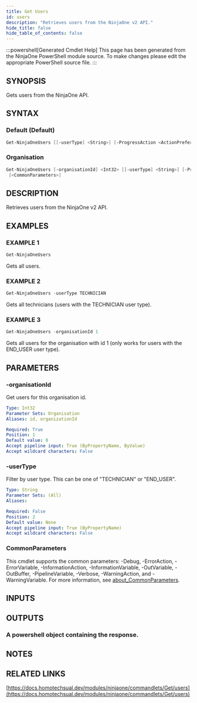 ```yaml
---
title: Get Users
id: users
description: "Retrieves users from the NinjaOne v2 API."
hide_title: false
hide_table_of_contents: false
---
```


:::powershell[Generated Cmdlet Help]
This page has been generated from the NinjaOne PowerShell module source. To make changes please edit the appropriate PowerShell source file.
:::

## SYNOPSIS

Gets users from the NinjaOne API.

## SYNTAX

### Default (Default)

```powershell
Get-NinjaOneUsers [[-userType] <String>] [-ProgressAction <ActionPreference>] [<CommonParameters>]
```

### Organisation

```powershell
Get-NinjaOneUsers [-organisationId] <Int32> [[-userType] <String>] [-ProgressAction <ActionPreference>]
 [<CommonParameters>]
```

## DESCRIPTION

Retrieves users from the NinjaOne v2 API.

## EXAMPLES

### EXAMPLE 1

```powershell
Get-NinjaOneUsers
```

Gets all users.

### EXAMPLE 2

```powershell
Get-NinjaOneUsers -userType TECHNICIAN
```

Gets all technicians (users with the TECHNICIAN user type).

### EXAMPLE 3

```powershell
Get-NinjaOneUsers -organisationId 1
```

Gets all users for the organisation with id 1 (only works for users with the END_USER user type).

## PARAMETERS

### -organisationId

Get users for this organisation id.

```yaml
Type: Int32
Parameter Sets: Organisation
Aliases: id, organizationId

Required: True
Position: 1
Default value: 0
Accept pipeline input: True (ByPropertyName, ByValue)
Accept wildcard characters: False
```

### -userType

Filter by user type.
This can be one of "TECHNICIAN" or "END_USER".

```yaml
Type: String
Parameter Sets: (All)
Aliases:

Required: False
Position: 2
Default value: None
Accept pipeline input: True (ByPropertyName)
Accept wildcard characters: False
```

### CommonParameters

This cmdlet supports the common parameters: -Debug, -ErrorAction, -ErrorVariable, -InformationAction, -InformationVariable, -OutVariable, -OutBuffer, -PipelineVariable, -Verbose, -WarningAction, and -WarningVariable. For more information, see [about_CommonParameters](http://go.microsoft.com/fwlink/?LinkID=113216).

## INPUTS


## OUTPUTS

### A powershell object containing the response.

## NOTES

## RELATED LINKS

[https://docs.homotechsual.dev/modules/ninjaone/commandlets/Get/users](https://docs.homotechsual.dev/modules/ninjaone/commandlets/Get/users)
